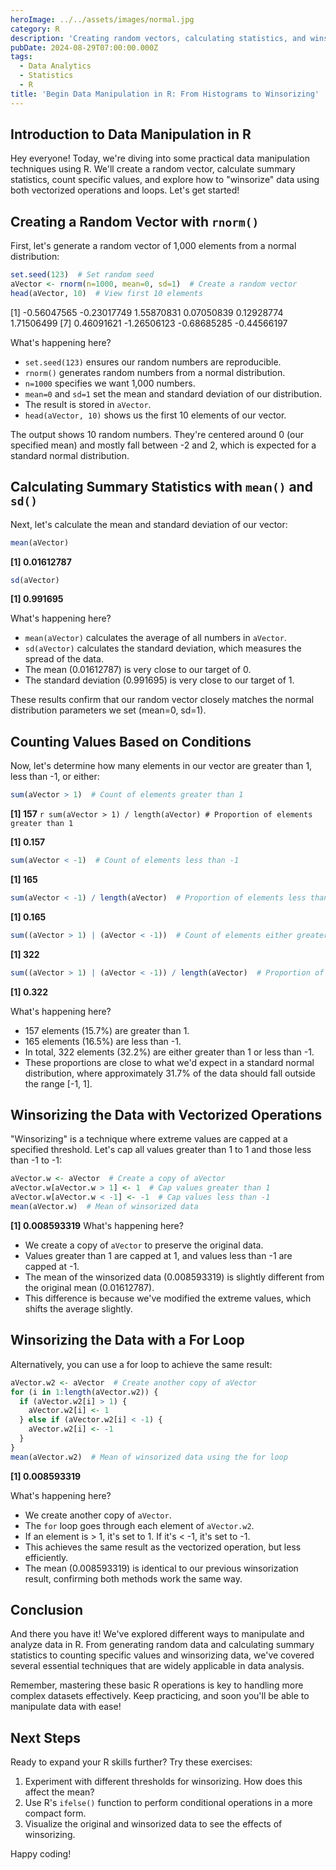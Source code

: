 ```yaml
---
heroImage: ../../assets/images/normal.jpg
category: R
description: 'Creating random vectors, calculating statistics, and winsorizing data to handle outliers effectively.'
pubDate: 2024-08-29T07:00:00.000Z
tags:
  - Data Analytics
  - Statistics
  - R
title: 'Begin Data Manipulation in R: From Histograms to Winsorizing'
---
```



## Introduction to Data Manipulation in R

Hey everyone! Today, we're diving into some practical data manipulation techniques using R. We'll create a random vector, calculate summary statistics, count specific values, and explore how to "winsorize" data using both vectorized operations and loops. Let's get started!

## Creating a Random Vector with `rnorm()`

First, let's generate a random vector of 1,000 elements from a normal distribution:

```r
set.seed(123)  # Set random seed
aVector <- rnorm(n=1000, mean=0, sd=1)  # Create a random vector
head(aVector, 10)  # View first 10 elements
```

<OutputDisplay>

[1] -0.56047565 -0.23017749 1.55870831 0.07050839 0.12928774 1.71506499
[7] 0.46091621 -1.26506123 -0.68685285 -0.44566197

</OutputDisplay>
What's happening here?

- `set.seed(123)` ensures our random numbers are reproducible.
- `rnorm()` generates random numbers from a normal distribution.
- `n=1000` specifies we want 1,000 numbers.
- `mean=0` and `sd=1` set the mean and standard deviation of our distribution.
- The result is stored in `aVector`.
- `head(aVector, 10)` shows us the first 10 elements of our vector.

The output shows 10 random numbers. They're centered around 0 (our specified mean) and mostly fall between -2 and 2, which is expected for a standard normal distribution.

## Calculating Summary Statistics with `mean()` and `sd()`

Next, let's calculate the mean and standard deviation of our vector:

```r
mean(aVector)
```

<OutputDisplay>**[1] 0.01612787**</OutputDisplay>

```r
sd(aVector)
```

<OutputDisplay>**[1] 0.991695**</OutputDisplay>

What's happening here?

- `mean(aVector)` calculates the average of all numbers in `aVector`.
- `sd(aVector)` calculates the standard deviation, which measures the spread of the data.
- The mean (0.01612787) is very close to our target of 0.
- The standard deviation (0.991695) is very close to our target of 1.

These results confirm that our random vector closely matches the normal distribution parameters we set (mean=0, sd=1).

## Counting Values Based on Conditions

Now, let's determine how many elements in our vector are greater than 1, less than -1, or either:

```r
sum(aVector > 1)  # Count of elements greater than 1
```

<OutputDisplay>**[1] 157**</OutputDisplay>
```r sum(aVector > 1) / length(aVector) # Proportion of elements greater than 1 ```

<OutputDisplay>**[1] 0.157**</OutputDisplay>

```r
sum(aVector < -1)  # Count of elements less than -1
```

<OutputDisplay>**[1] 165**</OutputDisplay>

```r
sum(aVector < -1) / length(aVector)  # Proportion of elements less than -1
```

<OutputDisplay>**[1] 0.165**</OutputDisplay>

```r
sum((aVector > 1) | (aVector < -1))  # Count of elements either greater than 1 or less than -1
```

<OutputDisplay>**[1] 322**</OutputDisplay>

```r
sum((aVector > 1) | (aVector < -1)) / length(aVector)  # Proportion of elements either greater than 1 or less than -1
```

<OutputDisplay>**[1] 0.322**</OutputDisplay>

What's happening here?

- 157 elements (15.7%) are greater than 1.
- 165 elements (16.5%) are less than -1.
- In total, 322 elements (32.2%) are either greater than 1 or less than -1.
- These proportions are close to what we'd expect in a standard normal distribution, where approximately 31.7% of the data should fall outside the range [-1, 1].

## Winsorizing the Data with Vectorized Operations

"Winsorizing" is a technique where extreme values are capped at a specified threshold. Let's cap all values greater than 1 to 1 and those less than -1 to -1:

```r
aVector.w <- aVector  # Create a copy of aVector
aVector.w[aVector.w > 1] <- 1  # Cap values greater than 1
aVector.w[aVector.w < -1] <- -1  # Cap values less than -1
mean(aVector.w)  # Mean of winsorized data
```

<OutputDisplay>**[1] 0.008593319**</OutputDisplay>
What's happening here?

- We create a copy of `aVector` to preserve the original data.
- Values greater than 1 are capped at 1, and values less than -1 are capped at -1.
- The mean of the winsorized data (0.008593319) is slightly different from the original mean (0.01612787).
- This difference is because we've modified the extreme values, which shifts the average slightly.

## Winsorizing the Data with a For Loop

Alternatively, you can use a for loop to achieve the same result:

```r
aVector.w2 <- aVector  # Create another copy of aVector
for (i in 1:length(aVector.w2)) {
  if (aVector.w2[i] > 1) {
    aVector.w2[i] <- 1
  } else if (aVector.w2[i] < -1) {
    aVector.w2[i] <- -1
  }
}
mean(aVector.w2)  # Mean of winsorized data using the for loop
```

<OutputDisplay>**[1] 0.008593319**</OutputDisplay>

What's happening here?

- We create another copy of `aVector`.
- The `for` loop goes through each element of `aVector.w2`.
- If an element is > 1, it's set to 1. If it's < -1, it's set to -1.
- This achieves the same result as the vectorized operation, but less efficiently.
- The mean (0.008593319) is identical to our previous winsorization result, confirming both methods work the same way.

## Conclusion

And there you have it! We've explored different ways to manipulate and analyze data in R. From generating random data and calculating summary statistics to counting specific values and winsorizing data, we've covered several essential techniques that are widely applicable in data analysis.

Remember, mastering these basic R operations is key to handling more complex datasets effectively. Keep practicing, and soon you'll be able to manipulate data with ease!

## Next Steps

Ready to expand your R skills further? Try these exercises:

1. Experiment with different thresholds for winsorizing. How does this affect the mean?
2. Use R's `ifelse()` function to perform conditional operations in a more compact form.
3. Visualize the original and winsorized data to see the effects of winsorizing.

Happy coding!
